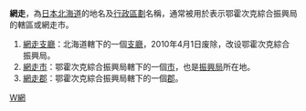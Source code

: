 '''網走'''，為[[日本|日本]][[北海道|北海道]]的地名及[[行政區劃|行政區劃]]名稱，通常被用於表示鄂霍次克綜合振興局的轄區或網走市。
# [[網走支廳|網走支廳]]：北海道轄下的一個[[支廳|支廳]]，2010年4月1日废除，改设鄂霍次克綜合振興局。
# [[網走市|網走市]]：鄂霍次克綜合振興局轄下的一個[[市|市]]，也是[[支廳|振興局]]所在地。
# [[網走郡|網走郡]]：鄂霍次克綜合振興局轄下的一個[[郡|郡]]。

[[Category:二字日本地名消歧義|W網]]
{{消歧义|W|Cat=二字地名消歧义}}